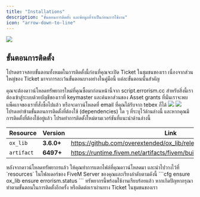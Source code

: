 ```yaml
---
title: "Installations"
description: "ขั้นตอนการติดตั้ง และข้อมูลที่จำเป็นก่อนการใช้งาน"
icon: "arrow-down-to-line"
---
```


<Frame
  caption="  ทรัพยากรนี้ได้รับการรับรองการป้องกันจาก DMCA
  หรือกฏหมายป้องกันสิทธิ์ทรัพย์สินทางปัญญา
  การใช้งานในทางที่ผิดกฏหมายหรือการแจกจ่าย นำไปสู่การอ้างข้อความตามของกฏหมายนี้
  ส่วนที่ 17 จากบทที่ 512 (c) (3) ของ Digital Millennium Copyright Act
  สิ่งนี้มีความหมายว่า การกระทำที่ไม่ถูกต้องต่อทรัพยากรที่ได้รับการป้องกันนี้
  นำมาซึ่งการดำเนินคดีทางกฏหมายตามกฏหมายนี้."
>
  <img
    src="/images/dmca_logo.png"
    style={{ borderRadius: "0.5rem", marginTop: "20px", marginBottom: "10px" }}
  />
</Frame>

## ขั้นตอนการติดตั้ง

โปรดตรวจสอบขั้นตอนทั้งหมดในการติดตั้งนี้ก่อนที่คุณจะเปิด Ticket ในชุมชนของเรา เนื่องจากส่วนใหญ่ของ Ticket มาจาการละเว้นขั้นตอนบางอย่างในคู่มือนี้ แต่ละขั้นตอนนั้นสำคัญ

<Card title="ดาวน์โหลดทรัพยากร" icon="square-1" color="#ea5a0c">
  คุณจะต้องดาวน์โหลดทรัพยากรใหม่ที่คุณซื้อมาก่อนหน้านี้จาก script.errorism.cc
  สำหรับสิ่งนี้เราต้องเข้าสู่ระบบด้วยบัญชีของเราที่ keymaster และค้นหาส่วนของ
  Asset grants ที่นั่นเราจะพบแพ็คเกจของเราที่สั่งซื้อไปแล้ว หรือจะดาวน์โหลดที่
  email ที่คุณได้รับจาก tebex ก็ได้
  <img
    src="/images/download_asset_keymaster.png"
    style={{
      borderRadius: "0.5rem",
      marginTop: "20px",
      marginBottom: "10px",
    }}
  />
  <img
    src="/images/download_asset_email.png"
    style={{
      borderRadius: "0.5rem",
      marginTop: "20px",
      marginBottom: "10px",
    }}
  />
</Card>

<br />
<Card title="การติดตั้งที่ต้องใช้" icon="square-2" color="#0285c7">
  โปรดอย่าข้ามขั้นตอนการติดตั้งที่ต้องใช้ (dependencies) ใด ๆ
  ที่ระบุไว้ด้านล่างนี้ และหากคุณมีการติดตั้งที่ต้องใช้อยู่แล้ว
  โปรดทำการติดตั้งใหม่ตามเวอร์ชันที่แนะนำด้านล่างนี้
</Card>

| Resource   | Version    | Link                                                                   |
| ---------- | ---------- | ---------------------------------------------------------------------- |
| `ox_lib`   | **3.6.0+** | https://github.com/overextended/ox_lib/releases                        |
| `artifact` | **6497+**  | https://runtime.fivem.net/artifacts/fivem/build_server_windows/master/ |

<Card title="การวางตำแหน่งทรัพยากร" icon="square-3" color="#16a34a">
  หลังจากดาวน์โหลดทรัพยากรแล้ว ให้คุณทำการแตกไฟล์ที่คุณดาวน์โหลดมา
  และนำไปวางไว้ที่ `resources` ในโฟลเดอร์ของ FiveM Server
  ของคุณและเรียงลำดับตามดังนี้
  ```cfg
  ensure ox_lib
  ensure errorism.status
  ```

<Check>
  ทรัพยากรนี้พร้อมใช้งานเรียบร้อยแล้ว
  หากเกิดปัญหากรุณาทำตามขั้นตอนในการติดตั้งอีกครั้ง หรือติดต่อเราผ่านทาง Ticket
  ในชุมชนของเรา
</Check>

</Card>
